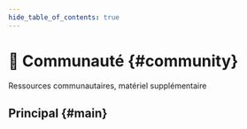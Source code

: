 ```yaml
---
hide_table_of_contents: true
---
```


# 💫 Communauté {#community}

<p class="summary">
Ressources communautaires, matériel supplémentaire
</p>

## Principal {#main}


<NavCard
    title="Ressources Géniales" 
    description="Une liste sélectionnée de vidéos, articles, et packages FSD"
    to="https://github.com/feature-sliced/awesome"
    Icon={StarOutlined}
/>
<NavCard
    title="Équipe" 
    description="Équipe principale, Champions, Contributeurs, Entreprises"
    to="/community/team"
    Icon={TeamOutlined}
/>
<NavCard
    title="Brandbook" 
    description="Recommandations pour l'utilisation de la marque FSD"
    to="/docs/branding"
    Icon={VerifiedOutlined}
/>
<NavCard
    title="Contribution" 
    description="Comment faire, flux de travail, support"
    to="#"
    Icon={SearchOutlined}
    disabled
/>
